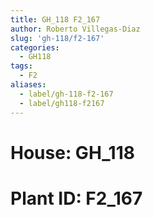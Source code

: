 ```yaml
---
title: GH_118 F2_167
author: Roberto Villegas-Diaz
slug: 'gh-118/f2-167'
categories:
  - GH118
tags:
  - F2
aliases:
  - label/gh-118-f2-167
  - label/gh118-f2167
---
```


# **House**: GH_118
# **Plant ID**: F2_167
